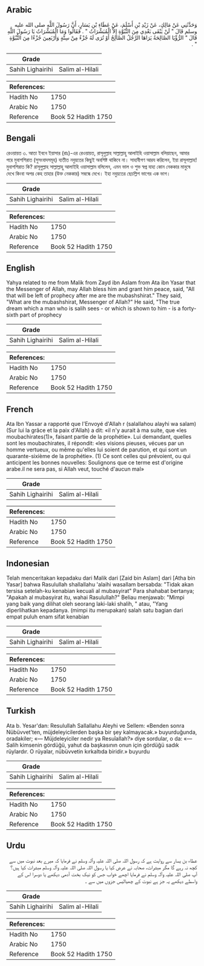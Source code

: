## Arabic


<div dir="rtl" lang="ar" style={{fontSize:'larger',backgroundColor:'#f8f9fa',padding:20}}>
وَحَدَّثَنِي عَنْ مَالِكٍ، عَنْ زَيْدِ بْنِ أَسْلَمَ، عَنْ عَطَاءِ بْنِ يَسَارٍ، أَنَّ رَسُولَ اللَّهِ صلى الله عليه وسلم قَالَ ‏"‏ لَنْ يَبْقَى بَعْدِي مِنَ النُّبُوَّةِ إِلاَّ الْمُبَشِّرَاتُ ‏"‏ ‏.‏ فَقَالُوا وَمَا الْمُبَشِّرَاتُ يَا رَسُولَ اللَّهِ قَالَ ‏"‏ الرُّؤْيَا الصَّالِحَةُ يَرَاهَا الرَّجُلُ الصَّالِحُ أَوْ تُرَى لَهُ جُزْءٌ مِنْ سِتَّةٍ وَأَرْبَعِينَ جُزْءًا مِنَ النُّبُوَّةِ ‏"‏ ‏.‏
</div>
<div style={{backgroundColor:'#f8f9fa',padding:20, marginBottom: 10}}><table> <thead> <tr> <th>Grade</th> <th></th> </tr> </thead> <tbody> <tr><td>Sahih Lighairihi</td><td>Salim al-Hilali</td></tr></tbody></table><table> <thead> <tr> <th>References:</th> <th></th> </tr> </thead> <tbody><tr><td>Hadith No</td><td>1750</td></tr><tr><td>Arabic No</td><td>1750</td></tr><tr><td>Reference</td><td>Book 52 Hadith 1750</td></tr></tbody></table></div>

## Bengali


<div dir="ltr" lang="bn" style={{fontSize:'larger',backgroundColor:'#f8f9fa',padding:20}}>
রেওয়ায়ত ৩. আতা ইবনে ইয়াসার (রাঃ)-এর রেওয়ায়ত, রাসূলুল্লাহ সাল্লাল্লাহু আলাইহি ওয়াসাল্লাম বলিয়াছেন, আমার পরে মুবাশশিরাত (সুসংবাদসমূহ) ব্যতীত নবুয়তের কিছুই অবশিষ্ট থাকিবে না। সাহাবীগণ আরয করিলেন, ইয়া রাসূলাল্লাহ! মুবাশশিরাত কি? রাসূলুল্লাহ সাল্লাল্লাহু আলাইহি ওয়াসাল্লাম বলিলেন, এমন ভাল ও শুভ স্বপ্ন যাহা কোন নেককার মানুষে দেখে কিংবা অপর কেহ তাহার (উক্ত নেককার) সম্বন্ধে দেখে। ইহা নবুয়তের ছেচল্লিশ ভাগের এক ভাগ।
</div>
<div style={{backgroundColor:'#f8f9fa',padding:20, marginBottom: 10}}><table> <thead> <tr> <th>Grade</th> <th></th> </tr> </thead> <tbody> <tr><td>Sahih Lighairihi</td><td>Salim al-Hilali</td></tr></tbody></table><table> <thead> <tr> <th>References:</th> <th></th> </tr> </thead> <tbody><tr><td>Hadith No</td><td>1750</td></tr><tr><td>Arabic No</td><td>1750</td></tr><tr><td>Reference</td><td>Book 52 Hadith 1750</td></tr></tbody></table></div>

## English


<div dir="ltr" lang="en" style={{fontSize:'larger',backgroundColor:'#f8f9fa',padding:20}}>
Yahya related to me from Malik from Zayd ibn Aslam from Ata ibn Yasar that the Messenger of Allah, may Allah bless him and grant him peace, said, "All that will be left of prophecy after me are the mubashshirat." They said, "What are the mubashshirat, Messenger of Allah?" He said, "The true dream which a man who is salih sees - or which is shown to him - is a forty-sixth part of prophecy
</div>
<div style={{backgroundColor:'#f8f9fa',padding:20, marginBottom: 10}}><table> <thead> <tr> <th>Grade</th> <th></th> </tr> </thead> <tbody> <tr><td>Sahih Lighairihi</td><td>Salim al-Hilali</td></tr></tbody></table><table> <thead> <tr> <th>References:</th> <th></th> </tr> </thead> <tbody><tr><td>Hadith No</td><td>1750</td></tr><tr><td>Arabic No</td><td>1750</td></tr><tr><td>Reference</td><td>Book 52 Hadith 1750</td></tr></tbody></table></div>

## French


<div dir="ltr" lang="fr" style={{fontSize:'larger',backgroundColor:'#f8f9fa',padding:20}}>
Ata Ibn Yassar a rapporté que l'Envoyé d'Allah r (salallahou alayhi wa salam) (Sur lui la grâce et la paix d'Allah) a dit: «il n'y aurait à ma suite, que «les moubachirates(1)», faisant partie de la prophétie». Lui demandant, quelles sont les moubachirates, il répondit: «les visions pieuses, vécues par un homme vertueux, ou même qu'elles lui soient de parution, et qui sont un quarante-sixième de la prophétie». (1) Ce sont celles qui prévoient, ou qui anticipent les bonnes nouvelles: Soulignons que ce terme est d'origine arabe.il ne sera pas, si Allah veut, touché d'aucun mal»
</div>
<div style={{backgroundColor:'#f8f9fa',padding:20, marginBottom: 10}}><table> <thead> <tr> <th>Grade</th> <th></th> </tr> </thead> <tbody> <tr><td>Sahih Lighairihi</td><td>Salim al-Hilali</td></tr></tbody></table><table> <thead> <tr> <th>References:</th> <th></th> </tr> </thead> <tbody><tr><td>Hadith No</td><td>1750</td></tr><tr><td>Arabic No</td><td>1750</td></tr><tr><td>Reference</td><td>Book 52 Hadith 1750</td></tr></tbody></table></div>

## Indonesian


<div dir="ltr" lang="id" style={{fontSize:'larger',backgroundColor:'#f8f9fa',padding:20}}>
Telah menceritakan kepadaku dari Malik dari [Zaid bin Aslam] dari [Atha bin Yasar] bahwa Rasulullah shallallahu 'alaihi wasallam bersabda: "Tidak akan tersisa setelah-ku kenabian kecuali al mubasyirat" Para shahabat bertanya; "Apakah al mubasyirat itu, wahai Rasulullah?" Beliau menjawab: "Mimpi yang baik yang dilihat oleh seorang laki-laki shalih, " atau, "Yang diperlihatkan kepadanya. (mimpi itu merupakan) salah satu bagian dari empat puluh enam sifat kenabian
</div>
<div style={{backgroundColor:'#f8f9fa',padding:20, marginBottom: 10}}><table> <thead> <tr> <th>Grade</th> <th></th> </tr> </thead> <tbody> <tr><td>Sahih Lighairihi</td><td>Salim al-Hilali</td></tr></tbody></table><table> <thead> <tr> <th>References:</th> <th></th> </tr> </thead> <tbody><tr><td>Hadith No</td><td>1750</td></tr><tr><td>Arabic No</td><td>1750</td></tr><tr><td>Reference</td><td>Book 52 Hadith 1750</td></tr></tbody></table></div>

## Turkish


<div dir="ltr" lang="tr" style={{fontSize:'larger',backgroundColor:'#f8f9fa',padding:20}}>
Ata b. Yesar'dan: Resulullah Sallallahu Aleyhi ve Sellem: «Benden sonra Nübüvvet'ten, müjdeleyicilerden başka bir şey kalmayacak.» buyurduğunda, oradakiler; «— Müjdeleyiciler nedir ya Resuîallah?» diye sordular, o da: «— Salih kimsenin gördüğü, yahut da başkasının onun için gördüğü sadık rüylardır. O rüyalar, nübüvvetin kırkaltıda biridir.» buyurdu
</div>
<div style={{backgroundColor:'#f8f9fa',padding:20, marginBottom: 10}}><table> <thead> <tr> <th>Grade</th> <th></th> </tr> </thead> <tbody> <tr><td>Sahih Lighairihi</td><td>Salim al-Hilali</td></tr></tbody></table><table> <thead> <tr> <th>References:</th> <th></th> </tr> </thead> <tbody><tr><td>Hadith No</td><td>1750</td></tr><tr><td>Arabic No</td><td>1750</td></tr><tr><td>Reference</td><td>Book 52 Hadith 1750</td></tr></tbody></table></div>

## Urdu


<div dir="rtl" lang="ur" style={{fontSize:'larger',backgroundColor:'#f8f9fa',padding:20}}>
عطاء بن یسار سے روایت ہے کہ رسول اللہ صلی اللہ علیہ وآلہ وسلم نے فرمایا کہ میرے بعد نبوت میں سے کچھ نہ رہے گا مگر مبشرات، صحابہ نے عرض کیا یا رسول اللہ صلی اللہ علیہ وآلہ وسلم مبشرات کیا ہیں؟ آپ صلی اللہ علیہ وآلہ وسلم نے فرمایا اچھے خواب جس کو نیک بخت آدمی دیکھے یا دوسرا اس کے واسطے دیکھے یہ جز ہے نبوت کے چھیالیس جزوں میں سے ۔
</div>
<div style={{backgroundColor:'#f8f9fa',padding:20, marginBottom: 10}}><table> <thead> <tr> <th>Grade</th> <th></th> </tr> </thead> <tbody> <tr><td>Sahih Lighairihi</td><td>Salim al-Hilali</td></tr></tbody></table><table> <thead> <tr> <th>References:</th> <th></th> </tr> </thead> <tbody><tr><td>Hadith No</td><td>1750</td></tr><tr><td>Arabic No</td><td>1750</td></tr><tr><td>Reference</td><td>Book 52 Hadith 1750</td></tr></tbody></table></div>